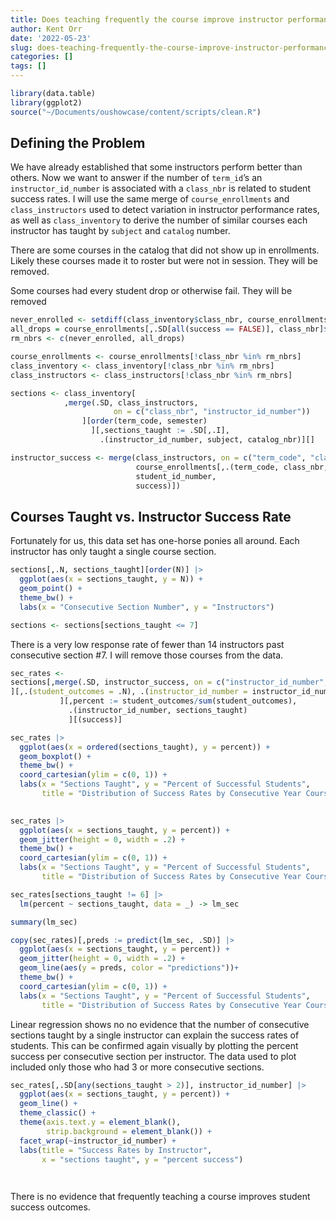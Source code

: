 ```yaml
---
title: Does teaching frequently the course improve instructor performance over time?
author: Kent Orr
date: '2022-05-23'
slug: does-teaching-frequently-the-course-improve-instructor-performance-over-time
categories: []
tags: []
---
```


```r
library(data.table)
library(ggplot2)
source("~/Documents/oushowcase/content/scripts/clean.R")
```

## Defining the Problem

We have already established that some instructors perform better than others. Now we want to answer if the number of `term_id`'s an `instructor_id_number` is associated with a `class_nbr` is related to student success rates. I will use the same merge of `course_enrollments` and `class_instructors` used to detect variation in instructor performance rates, as well as `class_inventory` to derive the number of similar courses each instructor has taught by `subject` and `catalog` number. 

There are some courses in the catalog that did not show up in enrollments. Likely these courses made it to roster but were not in session. They will be removed.

Some courses had every student drop or otherwise fail. They will be removed

```r
never_enrolled <- setdiff(class_inventory$class_nbr, course_enrollments$class_nbr)
all_drops = course_enrollments[,.SD[all(success == FALSE)], class_nbr]$class_nbr |> unique()
rm_nbrs <- c(never_enrolled, all_drops)

course_enrollments <- course_enrollments[!class_nbr %in% rm_nbrs]
class_inventory <- class_inventory[!class_nbr %in% rm_nbrs]
class_instructors <- class_instructors[!class_nbr %in% rm_nbrs]

sections <- class_inventory[
            ,merge(.SD, class_instructors, 
                       on = c("class_nbr", "instructor_id_number"))
                ][order(term_code, semester)
                  ][,sections_taught := .SD[,.I], 
                    .(instructor_id_number, subject, catalog_nbr)][]

instructor_success <- merge(class_instructors, on = c("term_code", "class_nbr"),
                            course_enrollments[,.(term_code, class_nbr, official_grade,
                            student_id_number,
                            success)])

```

## Courses Taught vs. Instructor Success Rate

Fortunately for us, this data set has one-horse ponies all around. Each instructor has only taught a single course section. 

```r
sections[,.N, sections_taught][order(N)] |>
  ggplot(aes(x = sections_taught, y = N)) +
  geom_point() +
  theme_bw() +
  labs(x = "Consecutive Section Number", y = "Instructors")

sections <- sections[sections_taught <= 7]

```

There is a very low response rate of fewer than 14 instructors past consecutive section #7. I will remove those courses from the data. 

```r
sec_rates <-
sections[,merge(.SD, instructor_success, on = c("instructor_id_number", "class_nbr"))
][,.(student_outcomes = .N), .(instructor_id_number = instructor_id_number.x, sections_taught, success)
           ][,percent := student_outcomes/sum(student_outcomes), 
             .(instructor_id_number, sections_taught)
             ][(success)]

sec_rates |>
  ggplot(aes(x = ordered(sections_taught), y = percent)) +
  geom_boxplot() + 
  theme_bw() + 
  coord_cartesian(ylim = c(0, 1)) +
  labs(x = "Sections Taught", y = "Percent of Successful Students",
       title = "Distribution of Success Rates by Consecutive Year Course was Taught")
  
```

```r

sec_rates |>
  ggplot(aes(x = sections_taught, y = percent)) +
  geom_jitter(height = 0, width = .2) + 
  theme_bw() + 
  coord_cartesian(ylim = c(0, 1)) +
  labs(x = "Sections Taught", y = "Percent of Successful Students",
       title = "Distribution of Success Rates by Consecutive Year Course was Taught")

sec_rates[sections_taught != 6] |>
  lm(percent ~ sections_taught, data = _) -> lm_sec

summary(lm_sec)

copy(sec_rates)[,preds := predict(lm_sec, .SD)] |>
  ggplot(aes(x = sections_taught, y = percent)) +
  geom_jitter(height = 0, width = .2) + 
  geom_line(aes(y = preds, color = "predictions"))+ 
  theme_bw() + 
  coord_cartesian(ylim = c(0, 1)) +
  labs(x = "Sections Taught", y = "Percent of Successful Students",
       title = "Distribution of Success Rates by Consecutive Year Course was Taught")
```

Linear regression shows no no evidence that the number of consecutive sections taught by a single instructor  can explain the success rates of students. This can be confirmed again visually by plotting the percent success per consecutive section per instructor. The data used to plot included only those who had 3 or more consecutive sections. 

```r
sec_rates[,.SD[any(sections_taught > 2)], instructor_id_number] |>
  ggplot(aes(x = sections_taught, y = percent)) + 
  geom_line() +
  theme_classic() +
  theme(axis.text.y = element_blank(),
        strip.background = element_blank()) +
  facet_wrap(~instructor_id_number) +
  labs(title = "Success Rates by Instructor",
       x = "sections taught", y = "percent success")

 
```

There is no evidence that frequently teaching a course improves student success outcomes. 